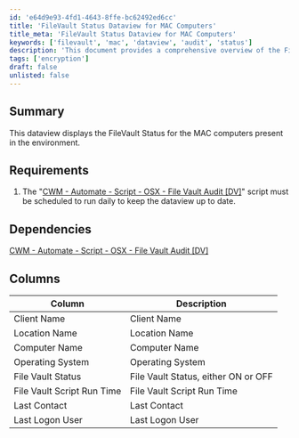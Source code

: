 ```yaml
---
id: 'e64d9e93-4fd1-4643-8ffe-bc62492ed6cc'
title: 'FileVault Status Dataview for MAC Computers'
title_meta: 'FileVault Status Dataview for MAC Computers'
keywords: ['filevault', 'mac', 'dataview', 'audit', 'status']
description: 'This document provides a comprehensive overview of the FileVault Status dataview for MAC computers, including requirements, dependencies, and detailed column descriptions to help monitor the encryption status of devices in your environment.'
tags: ['encryption']
draft: false
unlisted: false
---
```

## Summary

This dataview displays the FileVault Status for the MAC computers present in the environment.

## Requirements

1. The "[CWM - Automate - Script - OSX - File Vault Audit [DV]](https://proval.itglue.com/5078775/docs/10027994)" script must be scheduled to run daily to keep the dataview up to date.

## Dependencies

[CWM - Automate - Script - OSX - File Vault Audit [DV]](https://proval.itglue.com/5078775/docs/10027994)

## Columns

| Column                     | Description                                 |
|---------------------------|---------------------------------------------|
| Client Name               | Client Name                                 |
| Location Name             | Location Name                               |
| Computer Name             | Computer Name                               |
| Operating System          | Operating System                            |
| File Vault Status         | File Vault Status, either ON or OFF        |
| File Vault Script Run Time | File Vault Script Run Time                  |
| Last Contact              | Last Contact                                |
| Last Logon User          | Last Logon User                            |













